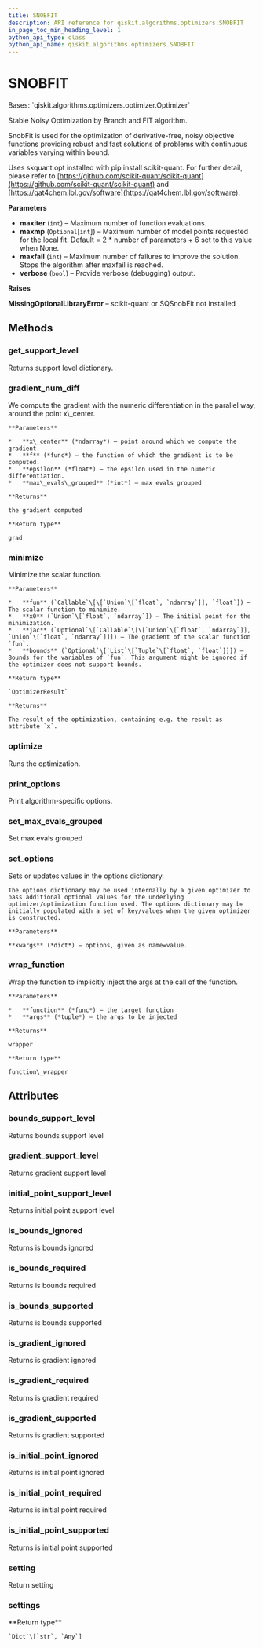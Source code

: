 ```yaml
---
title: SNOBFIT
description: API reference for qiskit.algorithms.optimizers.SNOBFIT
in_page_toc_min_heading_level: 1
python_api_type: class
python_api_name: qiskit.algorithms.optimizers.SNOBFIT
---
```


# SNOBFIT

<Class id="qiskit.algorithms.optimizers.SNOBFIT" isDedicatedPage={true} github="https://github.com/qiskit/qiskit/tree/stable/0.20/qiskit/algorithms/optimizers/snobfit.py" signature="SNOBFIT(maxiter=1000, maxfail=10, maxmp=None, verbose=False)">
  Bases: `qiskit.algorithms.optimizers.optimizer.Optimizer`

  Stable Noisy Optimization by Branch and FIT algorithm.

  SnobFit is used for the optimization of derivative-free, noisy objective functions providing robust and fast solutions of problems with continuous variables varying within bound.

  Uses skquant.opt installed with pip install scikit-quant. For further detail, please refer to [https://github.com/scikit-quant/scikit-quant](https://github.com/scikit-quant/scikit-quant) and [https://qat4chem.lbl.gov/software](https://qat4chem.lbl.gov/software).

  **Parameters**

  *   **maxiter** (`int`) – Maximum number of function evaluations.
  *   **maxmp** (`Optional`\[`int`]) – Maximum number of model points requested for the local fit. Default = 2 \* number of parameters + 6 set to this value when None.
  *   **maxfail** (`int`) – Maximum number of failures to improve the solution. Stops the algorithm after maxfail is reached.
  *   **verbose** (`bool`) – Provide verbose (debugging) output.

  **Raises**

  **MissingOptionalLibraryError** – scikit-quant or SQSnobFit not installed

  ## Methods

  ### get\_support\_level

  <Function id="qiskit.algorithms.optimizers.SNOBFIT.get_support_level" signature="SNOBFIT.get_support_level()">
    Returns support level dictionary.
  </Function>

  ### gradient\_num\_diff

  <Function id="qiskit.algorithms.optimizers.SNOBFIT.gradient_num_diff" signature="static SNOBFIT.gradient_num_diff(x_center, f, epsilon, max_evals_grouped=1)">
    We compute the gradient with the numeric differentiation in the parallel way, around the point x\_center.

    **Parameters**

    *   **x\_center** (*ndarray*) – point around which we compute the gradient
    *   **f** (*func*) – the function of which the gradient is to be computed.
    *   **epsilon** (*float*) – the epsilon used in the numeric differentiation.
    *   **max\_evals\_grouped** (*int*) – max evals grouped

    **Returns**

    the gradient computed

    **Return type**

    grad
  </Function>

  ### minimize

  <Function id="qiskit.algorithms.optimizers.SNOBFIT.minimize" signature="SNOBFIT.minimize(fun, x0, jac=None, bounds=None)">
    Minimize the scalar function.

    **Parameters**

    *   **fun** (`Callable`\[\[`Union`\[`float`, `ndarray`]], `float`]) – The scalar function to minimize.
    *   **x0** (`Union`\[`float`, `ndarray`]) – The initial point for the minimization.
    *   **jac** (`Optional`\[`Callable`\[\[`Union`\[`float`, `ndarray`]], `Union`\[`float`, `ndarray`]]]) – The gradient of the scalar function `fun`.
    *   **bounds** (`Optional`\[`List`\[`Tuple`\[`float`, `float`]]]) – Bounds for the variables of `fun`. This argument might be ignored if the optimizer does not support bounds.

    **Return type**

    `OptimizerResult`

    **Returns**

    The result of the optimization, containing e.g. the result as attribute `x`.
  </Function>

  ### optimize

  <Function id="qiskit.algorithms.optimizers.SNOBFIT.optimize" signature="SNOBFIT.optimize(num_vars, objective_function, gradient_function=None, variable_bounds=None, initial_point=None)">
    Runs the optimization.
  </Function>

  ### print\_options

  <Function id="qiskit.algorithms.optimizers.SNOBFIT.print_options" signature="SNOBFIT.print_options()">
    Print algorithm-specific options.
  </Function>

  ### set\_max\_evals\_grouped

  <Function id="qiskit.algorithms.optimizers.SNOBFIT.set_max_evals_grouped" signature="SNOBFIT.set_max_evals_grouped(limit)">
    Set max evals grouped
  </Function>

  ### set\_options

  <Function id="qiskit.algorithms.optimizers.SNOBFIT.set_options" signature="SNOBFIT.set_options(**kwargs)">
    Sets or updates values in the options dictionary.

    The options dictionary may be used internally by a given optimizer to pass additional optional values for the underlying optimizer/optimization function used. The options dictionary may be initially populated with a set of key/values when the given optimizer is constructed.

    **Parameters**

    **kwargs** (*dict*) – options, given as name=value.
  </Function>

  ### wrap\_function

  <Function id="qiskit.algorithms.optimizers.SNOBFIT.wrap_function" signature="static SNOBFIT.wrap_function(function, args)">
    Wrap the function to implicitly inject the args at the call of the function.

    **Parameters**

    *   **function** (*func*) – the target function
    *   **args** (*tuple*) – the args to be injected

    **Returns**

    wrapper

    **Return type**

    function\_wrapper
  </Function>

  ## Attributes

  ### bounds\_support\_level

  <Attribute id="qiskit.algorithms.optimizers.SNOBFIT.bounds_support_level">
    Returns bounds support level
  </Attribute>

  ### gradient\_support\_level

  <Attribute id="qiskit.algorithms.optimizers.SNOBFIT.gradient_support_level">
    Returns gradient support level
  </Attribute>

  ### initial\_point\_support\_level

  <Attribute id="qiskit.algorithms.optimizers.SNOBFIT.initial_point_support_level">
    Returns initial point support level
  </Attribute>

  ### is\_bounds\_ignored

  <Attribute id="qiskit.algorithms.optimizers.SNOBFIT.is_bounds_ignored">
    Returns is bounds ignored
  </Attribute>

  ### is\_bounds\_required

  <Attribute id="qiskit.algorithms.optimizers.SNOBFIT.is_bounds_required">
    Returns is bounds required
  </Attribute>

  ### is\_bounds\_supported

  <Attribute id="qiskit.algorithms.optimizers.SNOBFIT.is_bounds_supported">
    Returns is bounds supported
  </Attribute>

  ### is\_gradient\_ignored

  <Attribute id="qiskit.algorithms.optimizers.SNOBFIT.is_gradient_ignored">
    Returns is gradient ignored
  </Attribute>

  ### is\_gradient\_required

  <Attribute id="qiskit.algorithms.optimizers.SNOBFIT.is_gradient_required">
    Returns is gradient required
  </Attribute>

  ### is\_gradient\_supported

  <Attribute id="qiskit.algorithms.optimizers.SNOBFIT.is_gradient_supported">
    Returns is gradient supported
  </Attribute>

  ### is\_initial\_point\_ignored

  <Attribute id="qiskit.algorithms.optimizers.SNOBFIT.is_initial_point_ignored">
    Returns is initial point ignored
  </Attribute>

  ### is\_initial\_point\_required

  <Attribute id="qiskit.algorithms.optimizers.SNOBFIT.is_initial_point_required">
    Returns is initial point required
  </Attribute>

  ### is\_initial\_point\_supported

  <Attribute id="qiskit.algorithms.optimizers.SNOBFIT.is_initial_point_supported">
    Returns is initial point supported
  </Attribute>

  ### setting

  <Attribute id="qiskit.algorithms.optimizers.SNOBFIT.setting">
    Return setting
  </Attribute>

  ### settings

  <Attribute id="qiskit.algorithms.optimizers.SNOBFIT.settings">
    **Return type**

    `Dict`\[`str`, `Any`]
  </Attribute>
</Class>

